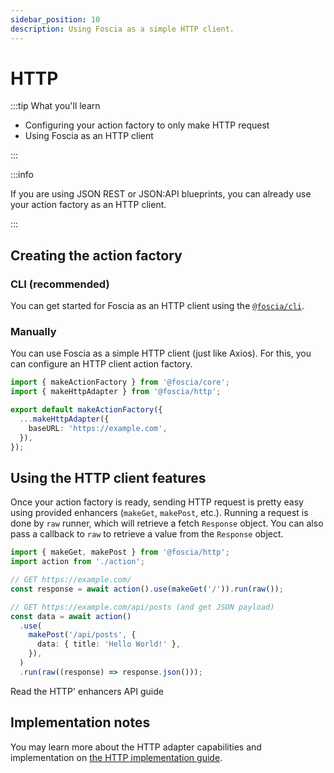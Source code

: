 ```yaml
---
sidebar_position: 10
description: Using Foscia as a simple HTTP client.
---
```



# HTTP

:::tip What you'll learn

- Configuring your action factory to only make HTTP request
- Using Foscia as an HTTP client

:::

:::info

If you are using JSON REST or JSON:API blueprints, you can already use your
action factory as an HTTP client.

:::

## Creating the action factory

### CLI (recommended)

You can get started for Foscia as an HTTP client using the
[`@foscia/cli`](/docs/digging-deeper/cli).

<ShellCommand command="foscia init src/http --usage=http" />

### Manually

You can use Foscia as a simple HTTP client (just like Axios). For this, you can
configure an HTTP client action factory.

```typescript title="action.ts"
import { makeActionFactory } from '@foscia/core';
import { makeHttpAdapter } from '@foscia/http';

export default makeActionFactory({
  ...makeHttpAdapter({
    baseURL: 'https://example.com',
  }),
});
```

## Using the HTTP client features

Once your action factory is ready, sending HTTP request is pretty easy using
provided enhancers (`makeGet`, `makePost`, etc.). Running a request is done by
`raw` runner, which will retrieve a fetch `Response` object. You can also pass a
callback to `raw` to retrieve a value from the `Response` object.

```typescript
import { makeGet, makePost } from '@foscia/http';
import action from './action';

// GET https://example.com/
const response = await action().use(makeGet('/')).run(raw());

// GET https://example.com/api/posts (and get JSON payload)
const data = await action()
  .use(
    makePost('/api/posts', {
      data: { title: 'Hello World!' },
    }),
  )
  .run(raw((response) => response.json()));
```

<Link
  className="button bg--primary"
  to="/docs/reference/actions-enhancers#fosciahttp"
>
  Read the HTTP' enhancers API guide
</Link>

## Implementation notes

You may learn more about the HTTP adapter capabilities and implementation on
[the HTTP implementation guide](/docs/digging-deeper/implementations/http).

